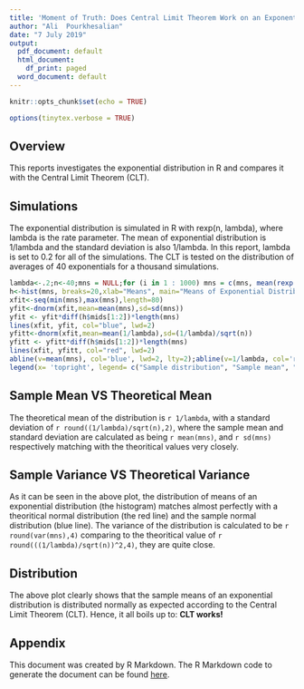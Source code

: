 ```yaml
---
title: 'Moment of Truth: Does Central Limit Theorem Work on an Exponential Distribution? '
author: "Ali  Pourkhesalian"
date: "7 July 2019"
output:
  pdf_document: default
  html_document:
    df_print: paged
  word_document: default
---
```


```r
knitr::opts_chunk$set(echo = TRUE)
```

```r
options(tinytex.verbose = TRUE)
```
## Overview
This reports investigates the exponential distribution in R and compares it with the Central Limit Theorem (CLT).

## Simulations
The exponential distribution is simulated in R with rexp(n, lambda), where lambda is the rate parameter. The mean of exponential distribution is 1/lambda and the standard deviation is also 1/lambda. In this report, lambda is set to 0.2 for all of the simulations. The CLT is tested on the distribution of averages of 40 exponentials for a thousand simulations.

```r
lambda<-.2;n<-40;mns = NULL;for (i in 1 : 1000) mns = c(mns, mean(rexp(n,lambda)))
h<-hist(mns, breaks=20,xlab="Means", main="Means of Exponential Distribution VS CLT") 
xfit<-seq(min(mns),max(mns),length=80) 
yfit<-dnorm(xfit,mean=mean(mns),sd=sd(mns)) 
yfit <- yfit*diff(h$mids[1:2])*length(mns) 
lines(xfit, yfit, col="blue", lwd=2)
yfitt<-dnorm(xfit,mean=mean(1/lambda),sd=(1/lambda)/sqrt(n)) 
yfitt <- yfitt*diff(h$mids[1:2])*length(mns) 
lines(xfit, yfitt, col="red", lwd=2)
abline(v=mean(mns), col='blue', lwd=2, lty=2);abline(v=1/lambda, col='red', lwd=2, lty=2)
legend(x= 'topright', legend= c("Sample distribution", "Sample mean", "Theoritical distribution", "Theoritical mean"), col = c('blue','blue','red','red'),text.col = c('blue','blue','red','red'), lty = c(1,2,1,2),merge = TRUE)

```

## Sample Mean VS Theoretical Mean
The theoretical mean of the distribution is `r 1/lambda`, with a standard deviation of `r round((1/lambda)/sqrt(n),2) `, where the sample mean and standard deviation are calculated as being `r mean(mns) `, and `r sd(mns) ` respectively matching with the theoritical values very closely.  

## Sample Variance VS Theoretical Variance
As it can be seen in the above plot, the distribution of means of an exponential distribution (the histogram) matches almost perfectly with a theoritical normal distribution (the red line) and the sample normal distribution (blue line). The variance of the distribution is calculated to be `r round(var(mns),4)` comparing to the theoritical value of `r round(((1/lambda)/sqrt(n))^2,4)`, they are quite close.  

## Distribution
The above plot clearly shows that the sample means of an exponential distribution is distributed normally as expected according to the Central Limit Theorem (CLT). Hence, it all boils up to: **CLT works!**

## Appendix
This document was created by R Markdown. The R Markdown code to generate the document can be found [here](https://github.com/pourkhesalian/statistical-inference-course-project).

